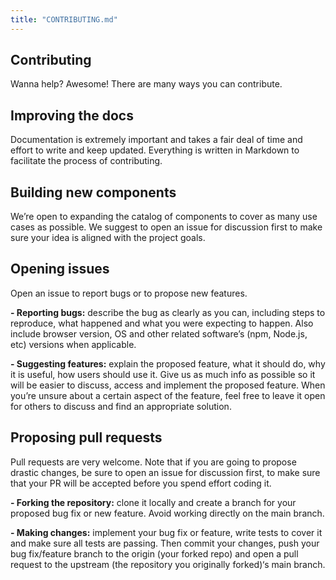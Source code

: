 ```yaml
---
title: "CONTRIBUTING.md"
---
```


## Contributing

Wanna help? Awesome! There are many ways you can contribute.

## Improving the docs

Documentation is extremely important and takes a fair deal of time and effort to write and keep updated. Everything is written in Markdown to facilitate the process of contributing.

## Building new components

We’re open to expanding the catalog of components to cover as many use cases as possible. We suggest to open an issue for discussion first to make sure your idea is aligned with the project goals.

## Opening issues

Open an issue to report bugs or to propose new features.

**- Reporting bugs:**
describe the bug as clearly as you can, including steps to reproduce, what happened and what you were expecting to happen. Also include browser version, OS and other related software’s (npm, Node.js, etc) versions when applicable.

**- Suggesting features:** explain the proposed feature, what it should do, why it is useful, how users should use it. Give us as much info as possible so it will be easier to discuss, access and implement the proposed feature. When you’re unsure about a certain aspect of the feature, feel free to leave it open for others to discuss and find an appropriate solution.

## Proposing pull requests

Pull requests are very welcome. Note that if you are going to propose drastic changes, be sure to open an issue for discussion first, to make sure that your PR will be accepted before you spend effort coding it.

**- Forking the repository:** clone it locally and create a branch for your proposed bug fix or new feature. Avoid working directly on the main branch.

**- Making changes:** implement your bug fix or feature, write tests to cover it and make sure all tests are passing. Then commit your changes, push your bug fix/feature branch to the origin (your forked repo) and open a pull request to the upstream (the repository you originally forked)‘s main branch.

